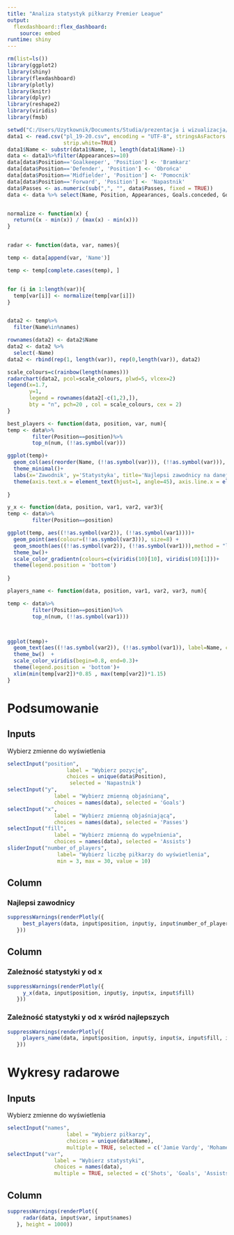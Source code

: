 ```yaml
---
title: "Analiza statystyk piłkarzy Premier League"
output: 
  flexdashboard::flex_dashboard:
    source: embed
runtime: shiny
---
```


```r
rm(list=ls())
library(ggplot2)
library(shiny)
library(flexdashboard)
library(plotly)
library(knitr)
library(dplyr)
library(reshape2)
library(viridis)
library(fmsb)
```

```r
setwd("C:/Users/Uzytkownik/Documents/Studia/prezentacja i wizualizacja/projekt/EPL_players")
data1 <- read.csv("pl_19-20.csv", encoding = "UTF-8", stringsAsFactors = FALSE,
                  strip.white=TRUE)
data1$Name <- substr(data1$Name, 1, length(data1$Name)-1)
data <- data1%>%filter(Appearances>=10)
data[data$Position=='Goalkeeper', 'Position'] <- 'Bramkarz'
data[data$Position=='Defender', 'Position'] <- 'Obrońca'
data[data$Position=='Midfielder', 'Position'] <- 'Pomocnik'
data[data$Position=='Forward', 'Position'] <- 'Napastnik'
data$Passes <- as.numeric(sub(",", "", data$Passes, fixed = TRUE))
data <- data %>% select(Name, Position, Appearances, Goals.conceded, Goals, Shots, Clean.sheets, Saves, Errors.leading.to.goal, Passes, Accurate.long.balls, High.Claims, Tackles, Blocked.shots, Duels.won, Duels.lost, Big.chances.created, Assists, Crosses, Interceptions, Clearances, Aerial.battles.won, Aerial.battles.lost, Headed.goals)


normalize <- function(x) {
  return((x - min(x)) / (max(x) - min(x)))
}


radar <- function(data, var, names){

temp <- data[append(var, 'Name')]

temp <- temp[complete.cases(temp), ]


for (i in 1:length(var)){
  temp[var[i]] <- normalize(temp[var[i]])
}


data2 <- temp%>%
  filter(Name%in%names)

rownames(data2) <- data2$Name 
data2 <- data2 %>%
  select(-Name)
data2 <- rbind(rep(1, length(var)), rep(0,length(var)), data2)

scale_colours=c(rainbow(length(names)))
radarchart(data2, pcol=scale_colours, plwd=5, vlcex=2)
legend(x=1.7, 
       y=1, 
       legend = rownames(data2[-c(1,2),]), 
       bty = "n", pch=20 , col = scale_colours, cex = 2)
}

best_players <- function(data, position, var, num){
temp <- data%>%
        filter(Position==position)%>%
        top_n(num, (!!as.symbol(var)))

ggplot(temp)+
  geom_col(aes(reorder(Name, (!!as.symbol(var))), (!!as.symbol(var))), fill=viridis(10)[5])+
  theme_minimal()+
  labs(x='Zawodnik', y='Statystyka', title='Najlepsi zawodnicy na danej pozycji według danej statystyki')+
  theme(axis.text.x = element_text(hjust=1, angle=45), axis.line.x = element_blank())
         
}

y_x <- function(data, position, var1, var2, var3){
temp <- data%>%
        filter(Position==position)

ggplot(temp, aes((!!as.symbol(var2)), (!!as.symbol(var1))))+
  geom_point(aes(colour=(!!as.symbol(var3))), size=8) +
  geom_smooth(aes((!!as.symbol(var2)), (!!as.symbol(var1))),method = "lm", se = FALSE, colour=viridis(10)[2])  +
  theme_bw()+
  scale_color_gradientn(colours=c(viridis(10)[10], viridis(10)[1]))+
  theme(legend.position = 'bottom')
         
}

players_name <- function(data, position, var1, var2, var3, num){

temp <- data%>%
        filter(Position==position)%>%
        top_n(num, (!!as.symbol(var1)))



ggplot(temp)+
  geom_text(aes((!!as.symbol(var2)), (!!as.symbol(var1)), label=Name, colour=(!!as.symbol(var3))), size=4.5) +
  theme_bw()  +
  scale_color_viridis(begin=0.8, end=0.3)+
  theme(legend.position = 'bottom')+
  xlim(min(temp[var2])*0.85 , max(temp[var2])*1.15)
}

```
Podsumowanie
===================================== 

Inputs {.sidebar}
-------------------------------------

Wybierz zmienne do wyświetlenia

```r

selectInput("position",
                   label = "Wybierz pozycję",
                   choices = unique(data$Position),
                    selected = 'Napastnik')
selectInput("y",
               label = "Wybierz zmienną objaśnianą",
               choices = names(data), selected = 'Goals')
selectInput("x",
               label = "Wybierz zmienną objaśniającą",
               choices = names(data), selected = 'Passes')
selectInput("fill",
               label = "Wybierz zmienną do wypełnienia",
               choices = names(data), selected = 'Assists')
sliderInput("number_of_players",
                label= "Wybierz liczbę piłkarzy do wyświetlenia",
                min = 3, max = 30, value = 10)

```

Column
-------------------------------------

### Najlepsi zawodnicy

```r
suppressWarnings(renderPlotly({
     best_players(data, input$position, input$y, input$number_of_players)
   }))
```

Column {.tabset}
-------------------------------------

### Zależność statystyki y od x

```r
suppressWarnings(renderPlotly({
     y_x(data, input$position, input$y, input$x, input$fill)
   }))
```

### Zależność statystyki y od x wśród najlepszych

```r
suppressWarnings(renderPlotly({
     players_name(data, input$position, input$y, input$x, input$fill, input$number_of_players)
   }))
```

Wykresy radarowe
===================================== 

Inputs {.sidebar}
-------------------------------------

Wybierz zmienne do wyświetlenia

```r

selectInput("names",
                   label = "Wybierz piłkarzy",
                   choices = unique(data$Name),
                   multiple = TRUE, selected = c('Jamie Vardy', 'Mohamed Salah'))
selectInput("var",
               label = "Wybierz statystyki",
               choices = names(data),
               multiple = TRUE, selected = c('Shots', 'Goals', 'Assists', 'Passes'))

```

Column 
-------------------------------------

```r
suppressWarnings(renderPlot({
     radar(data, input$var, input$names)
   }, height = 1000))
```

<!-- ### Top 30 surveys -->

<!-- ```{r} -->
<!-- suppressWarnings(renderPlotly({ -->
<!--      plot_survey(input$survey, input$team, input$wfm, input$month, input$tasks) -->
<!--    })) -->

<!-- ``` -->

<!-- ### YoY -->


<!-- ```{r} -->
<!-- suppressWarnings(renderPlotly({ -->
<!--      plot_yoy(input$survey, input$team, input$wfm, input$month, input$tasks) -->
<!--    })) -->
<!-- ``` -->

<!-- Column {data-width=300} -->
<!-- ------------------------------------- -->

<!-- ### Monthly -->

<!-- ```{r} -->
<!-- suppressWarnings(renderPlotly({ -->
<!--      plot_month(input$survey, input$team, input$wfm, input$month, input$tasks) -->
<!--    })) -->
<!-- ``` -->


<!-- ### Processing -->
<!-- ```{r} -->
<!-- suppressWarnings(renderPlotly({ -->
<!--      plot_tasks(input$survey, input$team, input$wfm, input$month, input$tasks) -->
<!--    })) -->
<!-- ``` -->

<!-- Surveys - tables -->
<!-- ===================================== -->

<!-- Column -->
<!-- ------------------------------------- -->

<!-- ### Hours by Survey -->

<!-- ```{r} -->
<!-- renderTable(table_quest(input$survey, input$team, input$wfm, input$month, input$tasks)) -->
<!-- ``` -->

<!-- Column -->
<!-- ------------------------------------- -->

<!-- ### Hours by Month -->

<!-- ```{r} -->
<!-- renderTable(table_month(input$survey, input$team, input$wfm, input$month, input$tasks)) -->
<!-- ``` -->

<!-- ### Hours by Task -->

<!-- ```{r} -->
<!-- renderTable(table_task(input$survey, input$team, input$wfm, input$month, input$tasks)) -->
<!-- ``` -->


<!-- Shared Work - Teams -->
<!-- ===================================== -->

<!-- Column -->
<!-- ------------------------------------- -->

<!-- ### Shared Work Team -->

<!-- ```{r} -->
<!-- suppressWarnings(renderPlot({ -->
<!--      plot_sharedwork_team(input$survey, input$team, input$wfm, input$month, input$tasks, input$level) -->
<!--    })) -->
<!-- ``` -->

<!-- ### Shared Work Energy/SIRS/Healthcare -->

<!-- ```{r} -->
<!-- suppressWarnings(renderPlot({ -->
<!--      plot_sharedwork_energy(input$survey, input$team, input$wfm, input$month, input$tasks, input$level) -->
<!--    })) -->
<!-- ``` -->

<!-- Column -->
<!-- ------------------------------------- -->

<!-- ### Shared Work General Industry -->

<!-- ```{r} -->
<!-- suppressWarnings(renderPlot({ -->
<!--      plot_sharedwork_gi(input$survey, input$team, input$wfm, input$month, input$tasks, input$level) -->
<!--    })) -->
<!-- ``` -->


<!-- ### Shared Work Professionals -->

<!-- ```{r} -->
<!-- suppressWarnings(renderPlot({ -->
<!--      plot_sharedwork_prof(input$survey, input$team, input$wfm, input$month, input$tasks, input$level) -->
<!--    })) -->
<!-- ``` -->


<!-- Shared Work - Full -->
<!-- ===================================== -->


<!-- ```{r} -->
<!-- suppressWarnings(renderPlot({ -->
<!--      plot_sharedwork_full(input$survey, input$team, input$wfm, input$month, input$tasks, input$level) -->
<!--    })) -->
<!-- ``` -->

<!-- Stats per Team {data-orientation=rows} -->
<!-- ===================================== -->

<!-- Row {data-height=350} -->
<!-- ------------------------------------- -->

<!-- ### Table stats per Team -->

<!-- ```{r} -->
<!-- renderTable(table_stats(input$survey, input$team, input$wfm, input$month, input$tasks)) -->
<!-- ``` -->

<!-- Row {data-height=650} -->
<!-- ------------------------------------- -->

<!-- ### Plot stats overall -->

<!-- ```{r} -->
<!-- suppressWarnings(renderPlotly({ -->
<!--      plot_team_stats(input$survey, input$team, input$wfm, input$month, input$tasks) -->
<!--    })) -->
<!-- ``` -->

